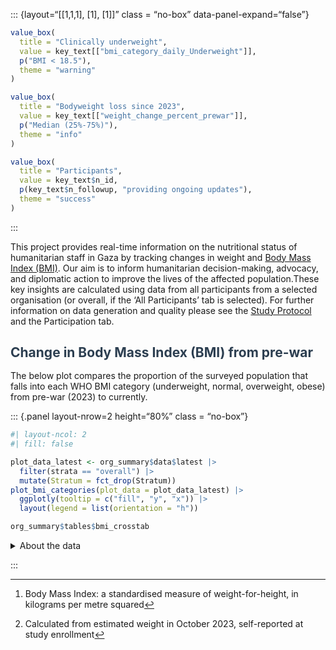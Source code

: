 

::: {layout="[[1,1,1], [1], [1]]" class = "no-box" data-panel-expand="false"}

```r
value_box(
  title = "Clinically underweight",
  value = key_text[["bmi_category_daily_Underweight"]],
  p("BMI < 18.5"),
  theme = "warning"
)
```

```r
value_box(
  title = "Bodyweight loss since 2023",
  value = key_text[["weight_change_percent_prewar"]],
  p("Median (25%-75%)"),
  theme = "info"
) 
```

```r
value_box(
  title = "Participants",
  value = key_text$n_id,
  p(key_text$n_followup, "providing ongoing updates"),
  theme = "success"
) 
```
:::

This project provides real-time information on the nutritional status of humanitarian staff in Gaza by tracking changes in weight and [Body Mass Index (BMI)](https://www.who.int/data/gho/data/themes/topics/topic-details/GHO/body-mass-index). Our aim is to inform humanitarian decision-making, advocacy, and diplomatic action to improve the lives of the affected population.These key insights are calculated using data from all participants from a selected organisation (or overall, if the 'All Participants' tab is selected). For further information on data generation and quality please see the [Study Protocol](./protocol) and the Participation tab.

<h2 style="color: #2c3e50; margin-bottom: 1rem;">
  Change in Body Mass Index (BMI) from pre-war
</h2>

The below plot compares the proportion of the surveyed population that falls into each WHO BMI category (underweight, normal, overweight, obese) from pre-war (2023) to currently.

::: {.panel layout-nrow=2 height="80%" class = "no-box"}

```r
#| layout-ncol: 2
#| fill: false

plot_data_latest <- org_summary$data$latest |> 
  filter(strata == "overall") |> 
  mutate(Stratum = fct_drop(Stratum))
plot_bmi_categories(plot_data = plot_data_latest) |> 
  ggplotly(tooltip = c("fill", "y", "x")) |> 
  layout(legend = list(orientation = "h"))

org_summary$tables$bmi_crosstab
```

<details><summary>About the data</summary>The percentage of participants by BMI classification^[Body Mass Index: a standardised measure of weight-for-height, in kilograms per metre squared]. Showing all participants' pre-war BMI^[Calculated from estimated weight in October 2023, self-reported at study enrollment], and the most recent ('current') measurement from each participant since the study began in July 2025. Underweight BMI classification (<18.5kg/m2) shown in yellow; with light to dark green, showing normal weight range (18.5-24.9kg/m2), overweight (25 to 29.9kg/m2), and obese (over 30kg/m2) classifications.</details>

:::
